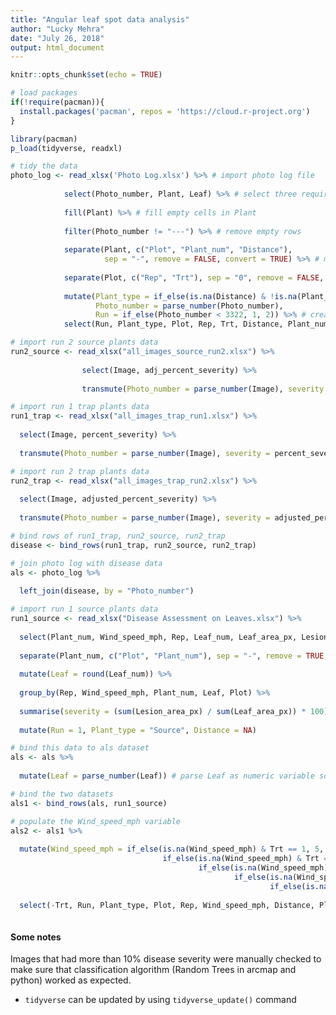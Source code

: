 ```yaml
---
title: "Angular leaf spot data analysis"
author: "Lucky Mehra"
date: "July 26, 2018"
output: html_document
---
```


```r
knitr::opts_chunk$set(echo = TRUE)
```

```r

# load packages
if(!require(pacman)){
  install.packages('pacman', repos = 'https://cloud.r-project.org')
}

library(pacman)
p_load(tidyverse, readxl)

# tidy the data
photo_log <- read_xlsx('Photo Log.xlsx') %>% # import photo log file
  
            select(Photo_number, Plant, Leaf) %>% # select three required columns
  
            fill(Plant) %>% # fill empty cells in Plant
  
            filter(Photo_number != "---") %>% # remove empty rows
  
            separate(Plant, c("Plot", "Plant_num", "Distance"), 
                     sep = "-", remove = FALSE, convert = TRUE) %>% # make three new variables out of Plant
            
            separate(Plot, c("Rep", "Trt"), sep = "0", remove = FALSE, convert = TRUE) %>%
  
            mutate(Plant_type = if_else(is.na(Distance) & !is.na(Plant_num), "Source", "Trap"), 
                   Photo_number = parse_number(Photo_number),
                   Run = if_else(Photo_number < 3322, 1, 2)) %>% # create new variable Plant _type that indicates whether it is a source or trap plant; parse Photo_number as numbers instead of characters; create a new variable called Run
            select(Run, Plant_type, Plot, Rep, Trt, Distance, Plant_num, Leaf, Photo_number)

# import run 2 source plants data
run2_source <- read_xlsx("all_images_source_run2.xlsx") %>%
  
                select(Image, adj_percent_severity) %>%
  
                transmute(Photo_number = parse_number(Image), severity = adj_percent_severity)

# import run 1 trap plants data
run1_trap <- read_xlsx("all_images_trap_run1.xlsx") %>%
  
  select(Image, percent_severity) %>%
  
  transmute(Photo_number = parse_number(Image), severity = percent_severity)

# import run 2 trap plants data
run2_trap <- read_xlsx("all_images_trap_run2.xlsx") %>%
  
  select(Image, adjusted_percent_severity) %>%
  
  transmute(Photo_number = parse_number(Image), severity = adjusted_percent_severity)

# bind rows of run1_trap, run2_source, run2_trap
disease <- bind_rows(run1_trap, run2_source, run2_trap)

# join photo log with disease data
als <- photo_log %>%
  
  left_join(disease, by = "Photo_number")

# import run 1 source plants data
run1_source <- read_xlsx("Disease Assessment on Leaves.xlsx") %>%
  
  select(Plant_num, Wind_speed_mph, Rep, Leaf_num, Leaf_area_px, Lesion_area_px) %>%
  
  separate(Plant_num, c("Plot", "Plant_num"), sep = "-", remove = TRUE, convert = TRUE) %>%
  
  mutate(Leaf = round(Leaf_num)) %>%
  
  group_by(Rep, Wind_speed_mph, Plant_num, Leaf, Plot) %>%
  
  summarise(severity = (sum(Lesion_area_px) / sum(Leaf_area_px)) * 100) %>%
  
  mutate(Run = 1, Plant_type = "Source", Distance = NA)

# bind this data to als dataset
als <- als %>%
  
  mutate(Leaf = parse_number(Leaf)) # parse Leaf as numeric variable so that als data can be appended (or bound) to run1_source

# bind the two datasets
als1 <- bind_rows(als, run1_source)

# populate the Wind_speed_mph variable
als2 <- als1 %>%
  
  mutate(Wind_speed_mph = if_else(is.na(Wind_speed_mph) & Trt == 1, 5,
                                  if_else(is.na(Wind_speed_mph) & Trt == 2, 10,
                                          if_else(is.na(Wind_speed_mph) & Trt == 3, 25,
                                                  if_else(is.na(Wind_speed_mph) & Trt == 4, 35,
                                                          if_else(is.na(Wind_speed_mph) & Trt == 5, 45, Wind_speed_mph)))))) %>%
  
  select(-Trt, Run, Plant_type, Plot, Rep, Wind_speed_mph, Distance, Plant_num, Leaf, Photo_number, severity)
           
```


#### Some notes

Images that had more than 10% disease severity were manually checked to make sure that classification algorithm (Random Trees in arcmap and python) worked as expected.

- `tidyverse` can be updated by using `tidyverse_update()` command